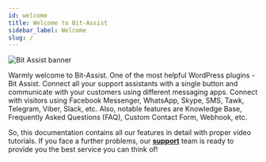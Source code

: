 ```yaml
---
id: welcome
title: Welcome to Bit-Assist
sidebar_label: Welcome
slug: /
---
```



<Image src="bit-assist-banner" w="800" alt="Bit Assist banner"/>

Warmly welcome to Bit-Assist. One of the most helpful WordPress plugins - Bit Assist. Connect all your support assistants with a single button and communicate with your customers using different messaging apps. Connect with visitors using Facebook Messenger, WhatsApp, Skype, SMS, Tawk, Telegram, Viber, Slack, etc. Also, notable features are Knowledge Base, Frequently Asked Questions (FAQ), Custom Contact Form, Webhook, etc.

So, this documentation contains all our features in detail with proper video tutorials. If you face a further problems, our **<a href="mailto:support@bitapps.pro">support</a>** team is ready to provide you the best service you can think of!

<Feedback />
